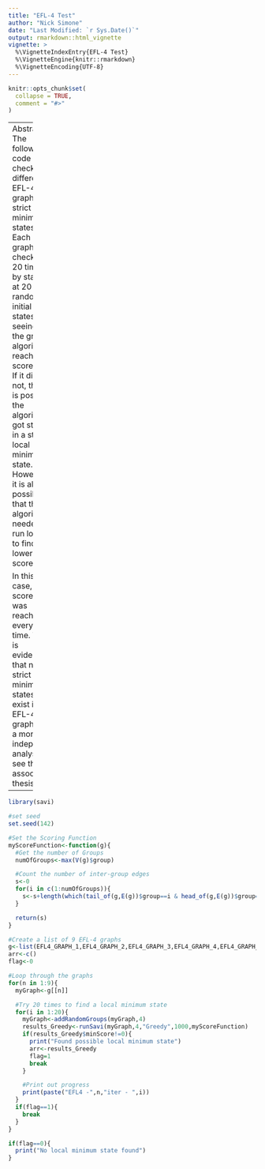 ```yaml
---
title: "EFL-4 Test"
author: "Nick Simone"
date: "Last Modified: `r Sys.Date()`"
output: rmarkdown::html_vignette
vignette: >
  %\VignetteIndexEntry{EFL-4 Test}
  %\VignetteEngine{knitr::rmarkdown}
  %\VignetteEncoding{UTF-8}
---
```


```r
knitr::opts_chunk$set(
  collapse = TRUE,
  comment = "#>"
)
```

------
Abstract:
   The following code checks 9 different EFL-4 graphs for strict local minimum states. Each graph was checked 20 times by starting at 20 random initial states and seeing if the greedy algorithm reached a score of 0.  If it did not, then it is possible the algorithm got stuck in a strict local minimum state.  However, it is also possible that the algorithm needed to run longer to find a lower score.  
   
   In this case, a score of 0 was reached every time.  This is evidence that no strict local minimum states exist in an EFL-4 graph.  For a more indepth analysis, see the associated thesis.
------

```r
library(savi)

#set seed
set.seed(142)

#Set the Scoring Function
myScoreFunction<-function(g){
  #Get the number of Groups
  numOfGroups<-max(V(g)$group)

  #Count the number of inter-group edges
  s<-0
  for(i in c(1:numOfGroups)){
    s<-s+length(which(tail_of(g,E(g))$group==i & head_of(g,E(g))$group==i))
  }

  return(s)
}

#Create a list of 9 EFL-4 graphs
g<-list(EFL4_GRAPH_1,EFL4_GRAPH_2,EFL4_GRAPH_3,EFL4_GRAPH_4,EFL4_GRAPH_5,EFL4_GRAPH_6,EFL4_GRAPH_7,EFL4_GRAPH_8,EFL4_GRAPH_9)
arr<-c()
flag<-0

#Loop through the graphs
for(n in 1:9){
  myGraph<-g[[n]]

  #Try 20 times to find a local minimum state
  for(i in 1:20){
    myGraph<-addRandomGroups(myGraph,4)
    results_Greedy<-runSavi(myGraph,4,"Greedy",1000,myScoreFunction)
    if(results_Greedy$minScore!=0){
      print("Found possible local minimum state")
      arr<-results_Greedy
      flag=1
      break
    }

    #Print out progress
    print(paste("EFL4 -",n,"iter - ",i))
  }
  if(flag==1){
    break
  }
}

if(flag==0){
  print("No local minimum state found")
}

```
